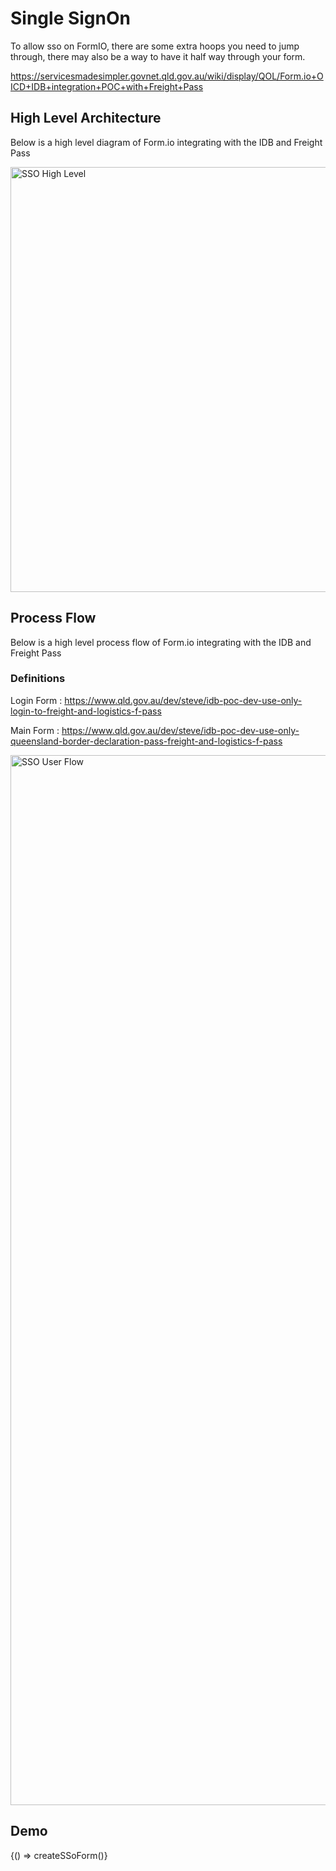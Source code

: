 
<Meta title="Example/SingleSignOn" />

# Single SignOn

To allow sso on FormIO, there are some extra hoops you need to jump through, there may also be a way to have it half way through your form.

https://servicesmadesimpler.govnet.qld.gov.au/wiki/display/QOL/Form.io+OICD+IDB+integration+POC+with+Freight+Pass

## High Level Architecture

Below is a high level diagram of Form.io integrating with the IDB and Freight Pass

<img src={SSOHighLevel} alt="SSO High Level" width="680" />

## Process Flow

Below is a high level process flow of Form.io integrating with the IDB and Freight Pass

### Definitions

Login Form : https://www.qld.gov.au/dev/steve/idb-poc-dev-use-only-login-to-freight-and-logistics-f-pass

Main Form : https://www.qld.gov.au/dev/steve/idb-poc-dev-use-only-queensland-border-declaration-pass-freight-and-logistics-f-pass

<img src={SSOUserFlow} alt="SSO User Flow" width="1680" />

## Demo

<Canvas withSource="open">
  <Story name="Demo">{() => createSSoForm()}</Story>
</Canvas>
